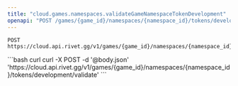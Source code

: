 ```yaml
---
title: "cloud.games.namespaces.validateGameNamespaceTokenDevelopment"
openapi: "POST /games/{game_id}/namespaces/{namespace_id}/tokens/development/validate"
---
```


```
POST https://cloud.api.rivet.gg/v1/games/{game_id}/namespaces/{namespace_id}/tokens/development/validate
```


<RequestExample>
```bash curl
curl -X POST -d '@body.json' 'https://cloud.api.rivet.gg/v1/games/{game_id}/namespaces/{namespace_id}/tokens/development/validate'
```
</RequestExample>
